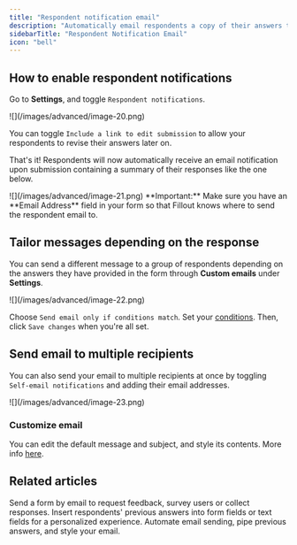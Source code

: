 ```yaml
---
title: "Respondent notification email"
description: "Automatically email respondents a copy of their answers that they can edit later on."
sidebarTitle: "Respondent Notification Email"
icon: "bell"
---
```


## How to enable respondent notifications

Go to **Settings**, and toggle `Respondent notifications`.

<Frame>
  ![](/images/advanced/image-20.png)
</Frame>

You can toggle `Include a link to edit submission` to allow your respondents to revise their answers later on.

That's it\! Respondents will now automatically receive an email notification upon submission containing a summary of their responses like the one below.

<Frame>
  ![](/images/advanced/image-21.png)
</Frame>

<Check>
  **Important:** Make sure you have an **Email Address** field in your form so that Fillout knows where to send the respondent email to.
</Check>

## Tailor messages depending on the response

You can send a different message to a group of respondents depending on the answers they have provided in the form through **Custom emails** under **Settings**.

<Frame style={{ width: '624px' , height: '270px' }}>
  ![](/images/advanced/image-22.png)
</Frame>

Choose `Send email only if conditions match`. Set your [conditions](/custom-emails#c00fb6fd8e2d4b169e36f4dd9a7ae029). Then, click `Save changes` when you're all set.

## Send email to multiple recipients

You can also send your email to multiple recipients at once by toggling `Self-email notifications` and adding their email addresses.

<Frame style={{ width: '576px' , height: '128px' }}>
  ![](/images/advanced/image-23.png)
</Frame>

### Customize email

You can edit the default message and subject, and style its contents. More info [here](/custom-emails#c6872760d8cb46d382efc4089b770e9a).

## Related articles

<CardGroup cols={3}>
  <Card title="Email your form" icon="envelope" iconType="regular" color="#FFC738" href="/email-form">
    Send a form by email to request feedback, survey users or collect responses.
  </Card>
  <Card title="Answer piping" icon="wand-magic-sparkles" iconType="regular" color="#FFC738" href="/answer-piping">
    Insert respondents' previous answers into form fields or text fields for a personalized experience.
  </Card>
  <Card title="Custom email notifications" icon="envelope-open-text" iconType="regular" color="#FFC738" href="/custom-emails">
    Automate email sending, pipe previous answers, and style your email.
  </Card>
</CardGroup>
